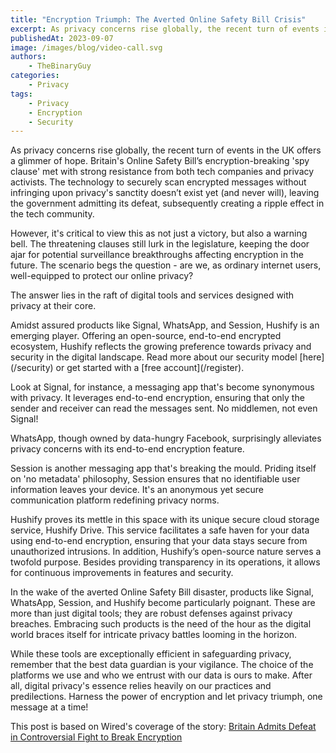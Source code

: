 ```yaml
---
title: "Encryption Triumph: The Averted Online Safety Bill Crisis"
excerpt: As privacy concerns rise globally, the recent turn of events in the UK offers a glimmer of hope.
publishedAt: 2023-09-07
image: /images/blog/video-call.svg
authors:
    - TheBinaryGuy
categories:
    - Privacy
tags:
    - Privacy
    - Encryption
    - Security
---
```


As privacy concerns rise globally, the recent turn of events in the UK offers a glimmer of hope. Britain's Online Safety Bill’s encryption-breaking 'spy clause' met with strong resistance from both tech companies and privacy activists. The technology to securely scan encrypted messages without infringing upon privacy's sanctity doesn’t exist yet (and never will), leaving the government admitting its defeat, subsequently creating a ripple effect in the tech community.

However, it's critical to view this as not just a victory, but also a warning bell. The threatening clauses still lurk in the legislature, keeping the door ajar for potential surveillance breakthroughs affecting encryption in the future. The scenario begs the question - are we, as ordinary internet users, well-equipped to protect our online privacy?

The answer lies in the raft of digital tools and services designed with privacy at their core.

<Callout>
Amidst assured products like Signal, WhatsApp, and Session, Hushify is an emerging player. Offering an open-source, end-to-end encrypted ecosystem, Hushify reflects the growing preference towards privacy and security in the digital landscape. Read more about our security model [here](/security) or get started with a [free account](/register).
</Callout>

Look at Signal, for instance, a messaging app that's become synonymous with privacy. It leverages end-to-end encryption, ensuring that only the sender and receiver can read the messages sent. No middlemen, not even Signal!

WhatsApp, though owned by data-hungry Facebook, surprisingly alleviates privacy concerns with its end-to-end encryption feature.

Session is another messaging app that's breaking the mould. Priding itself on 'no metadata' philosophy, Session ensures that no identifiable user information leaves your device. It's an anonymous yet secure communication platform redefining privacy norms.

Hushify proves its mettle in this space with its unique secure cloud storage service, Hushify Drive. This service facilitates a safe haven for your data using end-to-end encryption, ensuring that your data stays secure from unauthorized intrusions. In addition, Hushify’s open-source nature serves a twofold purpose. Besides providing transparency in its operations, it allows for continuous improvements in features and security.

In the wake of the averted Online Safety Bill disaster, products like Signal, WhatsApp, Session, and Hushify become particularly poignant. These are more than just digital tools; they are robust defenses against privacy breaches. Embracing such products is the need of the hour as the digital world braces itself for intricate privacy battles looming in the horizon.

While these tools are exceptionally efficient in safeguarding privacy, remember that the best data guardian is your vigilance. The choice of the platforms we use and who we entrust with our data is ours to make. After all, digital privacy's essence relies heavily on our practices and predilections. Harness the power of encryption and let privacy triumph, one message at a time!

This post is based on Wired's coverage of the story: [Britain Admits Defeat in Controversial Fight to Break Encryption](https://www.wired.com/story/britain-admits-defeat-online-safety-bill-encryption/)

